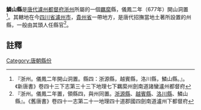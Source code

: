 '''鱗山縣'''是[[唐代|唐代]][[瀘州都督府|瀘州都督府]][[浙州|浙州]]所屬的一個[[羈縻|羈縻]]縣，儀鳳二年（677年）開山洞置<ref>『浙州。儀鳳二年開山洞置。縣四：浙源縣，越賓縣，洛川縣，鱗山縣。』。《新唐書》卷四十三下志第三十三下地理七下羈縻州劍南道諸蠻瀘州都督府</ref>。其轄地在今[[四川省|四川省]][[瀘州市|瀘州市]]，[[貴州省|貴州省]]一帶地方，是唐代招撫當地土著所設置的州縣，一般由其頭人任縣官<ref>『浙州。儀鳳二年置，領縣四，與州同置。[[浙源縣|浙源縣]]、[[越賓縣|越賓縣]]、[[洛川縣_(浙州)|洛川縣]]、鱗山縣』。《舊唐書》卷四十一志第二十一地理四十道郡國四劍南道瀘州下都督府</ref>。

==註釋==
{{reflist}}
{{唐朝行政區劃小作品}}
[[Category:唐朝縣份|Category:唐朝縣份]]
